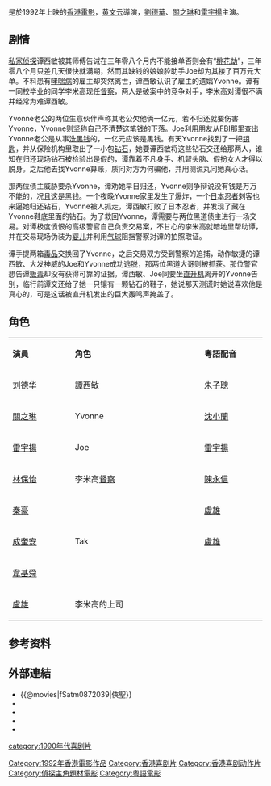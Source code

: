 {{Otheruses|subject=1992年上映的香港電影|other=其他同名作品|俠聖}}
{{Infobox Film
| name = 俠聖
| original_name = ''{{lang|en|The Sting}}''
| image = The Sting.jpg
| caption =
| director = [[黃文雲|黃文雲]]
| producer = [[陳會毅|陳會毅]]
| producer_2 = [[陳偉楊|陳偉楊]]
| production_supervisor = [[林慧霞|林慧霞]]
| writer   = [[李英杰|李英杰]]<br />[[李烱楷|李烱楷]]
| starring = [[劉德華|劉德華]]<br />[[關之琳|關之琳]]<br />[[雷宇揚|雷宇揚]]
| music = [[李漢金|李漢金]]<br />[[溫浩傑|溫浩傑]]
| cinematography = [[袁偉國|袁偉國]]<br />[[李新業|李新業]]
| editing = [[陳祺合|陳祺合]] 
| production_company = [[黃氏影業公司|黃氏影業公司]]
| distributor = [[永高影片發行有限公司|永高影片發行有限公司]]
| released = {{HKG-1959}}：{{film date|1992|11|19}}
| runtime = 93 分鐘
| country = {{英屬香港電影}}
| language = [[粤语|粤语]] 
| gross   = HK  $6,660,687.00<ref>{{Cite web|title=俠聖 (1992)|url=http://hkmdb.com/db/movies/view.mhtml?id=7536&display_set=big5|accessdate=2020-04-13|work=hkmdb.com|archive-date=2019-05-11|archive-url=https://web.archive.org/web/20190511131039/http://hkmdb.com/db/movies/view.mhtml?id=7536&display_set=big5|dead-url=no}}</ref> 
| preceded_by    = 
| followed_by    = 
| amg_id = |
| imdb_id    = tt0105854
}}
{{engname|《俠聖》|''The Sting''}}是於1992年上映的[[香港電影|香港電影]]，[[黄文云|黄文云]]導演，[[劉德華|劉德華]]、[[關之琳|關之琳]]和[[雷宇揚|雷宇揚]]主演。

== 剧情 ==
[[私家侦探|私家侦探]]谭西敏被其师傅告诫在三年零八个月内不能接单否则会有“[[桃花劫|桃花劫]]”，三年零八个月只差几天很快就满期，然而其缺钱的娘娘腔助手Joe却为其接了百万元大单。不料患有[[哮喘病|哮喘病]]的雇主却突然离世，谭西敏认识了雇主的遗孀Yvonne。谭有一同校毕业的同学李米高现任[[督察|督察]]，两人是破案中的竞争对手，李米高对谭很不满并经常为难谭西敏。

Yvonne老公的两位生意伙伴声称其老公欠他俩一亿元，若不归还就要伤害Yvonne，Yvonne则坚称自己不清楚这笔钱的下落。Joe利用朋友从[[联邦调查局|FBI]]那里查出Yvonne老公是从事[[洗黑钱|洗黑钱]]的，一亿元应该是黑钱。有天Yvonne找到了一把[[钥匙|钥匙]]，并从保险机构里取出了一小包[[钻石|钻石]]，她要谭西敏将这些钻石交还给那两人，谁知在归还现场钻石被检验出是假的，谭靠着不凡身手、机智头脑、假扮女人才得以脱身。之后他去找Yvonne算账，质问对方为何骗他，并用测谎丸问她真心话。

那两位债主威胁要杀Yvonne，谭劝她早日归还，Yvonne则争辩说没有钱是万万不能的，况且这是黑钱。一个夜晚Yvonne家里发生了爆炸，一个[[日本|日本]][[忍者|忍者]]刺客也来逼她归还钻石，Yvonne被人抓走，谭西敏打败了日本忍者，并发现了藏在Yvonne鞋底里面的钻石。为了救回Yvonne，谭需要与两位黑道债主进行一场交易。对谭极度愤恨的高级警官自己负责交易案，不甘心的李米高就暗地里帮助谭，并在交易现场伪装为[[婴儿|婴儿]]并利用[[气球|气球]]阻挡警察对谭的拍照取证。

谭手提两箱[[毒品|毒品]]交换回了Yvonne，之后交易双方受到警察的追捕，动作敏捷的谭西敏、大发神威的Joe和Yvonne成功逃脱，那两位黑道大哥则被抓获。那位警官想告谭[[贩毒|贩毒]]却没有获得可靠的证据。谭西敏、Joe同要坐[[直升机|直升机]]离开的Yvonne告别，临行前谭交还给了她一只镶有一颗钻石的鞋子，她说那天测谎时她说喜欢他是真心的，可是这话被直升机发出的巨大轰鸣声掩盖了。

== 角色 ==
{|class="wikitable" width="40%"
|- style="background:cornflowerblue; color:white" align=center
|style="width:1%"|'''演員'''||style="width:2%"|'''角色'''||style="width:1%"|'''粵語配音'''
|-
|[[刘德华|刘德华]] 
| 譚西敏 
| [[朱子聰|朱子聰]]
|-
|[[關之琳|關之琳]] 
| Yvonne  
| [[沈小蘭|沈小蘭]]
|-
|[[雷宇揚|雷宇揚]] 
| Joe    
| [[雷宇揚|雷宇揚]]
|-
|[[林保怡|林保怡]] 
| 李米高[[督察|督察]] 
| [[陳永信|陳永信]]
|-
|[[秦豪|秦豪]] 
| 
|[[盧雄|盧雄]]
|-
|[[成奎安|成奎安]] 
| Tak   
| [[盧雄|盧雄]]
|-
|[[韋基舜|韋基舜]] 
| 
|　
|-
|[[盧雄|盧雄]] 
|李米高的上司
|
|}

== 参考资料 ==
{{reflist}}

== 外部連結 ==
*{{@movies|fSatm0872039|俠聖}}
*{{douban|title=俠聖}}
*{{Mtime|22869|俠聖}}
*{{hkmdb title|7536|俠聖}}
*{{imdb title|0105854|俠聖}}

{{DEFAULTSORT:xia sheng}}
[[Category:1992年香港電影作品|Category:1992年香港電影作品]]
[[Category:香港喜剧片|Category:香港喜剧片]]
[[category:1990年代喜剧片|category:1990年代喜剧片]]
[[Category:香港喜剧动作片|Category:香港喜剧动作片]]
[[Category:偵探主角題材電影|Category:偵探主角題材電影]]
[[Category:粵語電影|Category:粵語電影]]